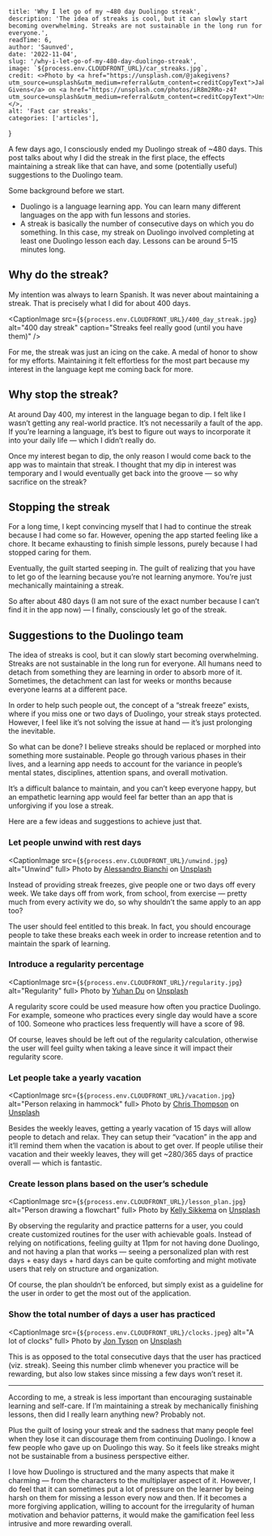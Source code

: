 
    title: 'Why I let go of my ~480 day Duolingo streak',
    description: 'The idea of streaks is cool, but it can slowly start becoming overwhelming. Streaks are not sustainable in the long run for everyone.',
    readTime: 6,
    author: 'Saunved',
    date: '2022-11-04',
    slug: '/why-i-let-go-of-my-480-day-duolingo-streak',
    image: `${process.env.CLOUDFRONT_URL}/car_streaks.jpg`,
    credit: <>Photo by <a href="https://unsplash.com/@jakegivens?utm_source=unsplash&utm_medium=referral&utm_content=creditCopyText">Jake Givens</a> on <a href="https://unsplash.com/photos/iR8m2RRo-z4?utm_source=unsplash&utm_medium=referral&utm_content=creditCopyText">Unsplash</a></>,
    alt: 'Fast car streaks',
    categories: ['articles'],
}


A few days ago, I consciously ended my Duolingo streak of ~480 days. This post talks about why I did the streak in the first place, the effects maintaining a streak like that can have, and some (potentially useful) suggestions to the Duolingo team.

Some background before we start.

- Duolingo is a language learning app. You can learn many different languages on the app with fun lessons and stories.  
- A streak is basically the number of consecutive days on which you do something. In this case, my streak on Duolingo involved completing at least one Duolingo lesson each day. Lessons can be around 5–15 minutes long.

## Why do the streak?
My intention was always to learn Spanish. It was never about maintaining a streak. That is precisely what I did for about 400 days.


<CaptionImage src={`${process.env.CLOUDFRONT_URL}/400_day_streak.jpg`} alt="400 day streak" caption="Streaks feel really good (until you have them)" />

For me, the streak was just an icing on the cake. A medal of honor to show for my efforts. Maintaining it felt effortless for the most part because my interest in the language kept me coming back for more.

## Why stop the streak?

At around Day 400, my interest in the language began to dip. I felt like I wasn’t getting any real-world practice. It’s not necessarily a fault of the app. If you’re learning a language, it’s best to figure out ways to incorporate it into your daily life — which I didn’t really do.

Once my interest began to dip, the only reason I would come back to the app was to maintain that streak. I thought that my dip in interest was temporary and I would eventually get back into the groove — so why sacrifice on the streak?

## Stopping the streak
For a long time, I kept convincing myself that I had to continue the streak because I had come so far. However, opening the app started feeling like a chore. It became exhausting to finish simple lessons, purely because I had stopped caring for them.

Eventually, the guilt started seeping in. The guilt of realizing that you have to let go of the learning because you’re not learning anymore. You’re just mechanically maintaining a streak.

So after about 480 days (I am not sure of the exact number because I can’t find it in the app now) — I finally, consciously let go of the streak.

## Suggestions to the Duolingo team
The idea of streaks is cool, but it can slowly start becoming overwhelming. Streaks are not sustainable in the long run for everyone. All humans need to detach from something they are learning in order to absorb more of it. Sometimes, the detachment can last for weeks or months because everyone learns at a different pace.

In order to help such people out, the concept of a “streak freeze” exists, where if you miss one or two days of Duolingo, your streak stays protected. However, I feel like it’s not solving the issue at hand — it’s just prolonging the inevitable.

So what can be done? I believe streaks should be replaced or morphed into something more sustainable. People go through various phases in their lives, and a learning app needs to account for the variance in people’s mental states, disciplines, attention spans, and overall motivation.

It’s a difficult balance to maintain, and you can’t keep everyone happy, but an empathetic learning app would feel far better than an app that is unforgiving if you lose a streak.

Here are a few ideas and suggestions to achieve just that.

### Let people unwind with rest days

<CaptionImage src={`${process.env.CLOUDFRONT_URL}/unwind.jpg`} alt="Unwind" full>
    Photo by <a href="https://unsplash.com/@ale_s_bianchi?utm_source=unsplash&utm_medium=referral&utm_content=creditCopyText">Alessandro Bianchi</a> on <a href="https://unsplash.com/photos/3kKLU4-UUbU?utm_source=unsplash&utm_medium=referral&utm_content=creditCopyText">Unsplash</a>
</CaptionImage>

Instead of providing streak freezes, give people one or two days off every week. We take days off from work, from school, from exercise — pretty much from every activity we do, so why shouldn’t the same apply to an app too?

The user should feel entitled to this break. In fact, you should encourage people to take these breaks each week in order to increase retention and to maintain the spark of learning.

### Introduce a regularity percentage

<CaptionImage src={`${process.env.CLOUDFRONT_URL}/regularity.jpg`} alt="Regularity" full>
    Photo by <a href="https://unsplash.com/@yuhandu?utm_source=unsplash&utm_medium=referral&utm_content=creditCopyText">Yuhan Du</a> on <a href="https://unsplash.com/photos/Y2W095FOvQw?utm_source=unsplash&utm_medium=referral&utm_content=creditCopyText">Unsplash</a>
</CaptionImage>

A regularity score could be used measure how often you practice Duolingo. For example, someone who practices every single day would have a score of 100. Someone who practices less frequently will have a score of 98.

Of course, leaves should be left out of the regularity calculation, otherwise the user will feel guilty when taking a leave since it will impact their regularity score.

### Let people take a yearly vacation

<CaptionImage src={`${process.env.CLOUDFRONT_URL}/vacation.jpg`} alt="Person relaxing in hammock" full>
    Photo by <a href="https://unsplash.com/@somechrisguy?utm_source=unsplash&utm_medium=referral&utm_content=creditCopyText">Chris Thompson</a> on <a href="https://unsplash.com/photos/mi7W_V4slxg?utm_source=unsplash&utm_medium=referral&utm_content=creditCopyText">Unsplash</a>
</CaptionImage>
  
Besides the weekly leaves, getting a yearly vacation of 15 days will allow people to detach and relax. They can setup their “vacation” in the app and it’ll remind them when the vacation is about to get over. If people utilise their vacation and their weekly leaves, they will get ~280/365 days of practice overall — which is fantastic.  

### Create lesson plans based on the user’s schedule

<CaptionImage src={`${process.env.CLOUDFRONT_URL}/lesson_plan.jpg`} alt="Person drawing a flowchart" full>
    Photo by <a href="https://unsplash.com/@kellysikkema?utm_source=unsplash&utm_medium=referral&utm_content=creditCopyText">Kelly Sikkema</a> on <a href="https://unsplash.com/photos/lFtttcsx5Vk?utm_source=unsplash&utm_medium=referral&utm_content=creditCopyText">Unsplash</a>
</CaptionImage>

By observing the regularity and practice patterns for a user, you could create customized routines for the user with achievable goals. Instead of relying on notifications, feeling guilty at 11pm for not having done Duolingo, and not having a plan that works — seeing a personalized plan with rest days + easy days + hard days can be quite comforting and might motivate users that rely on structure and organization.

Of course, the plan shouldn’t be enforced, but simply exist as a guideline for the user in order to get the most out of the application.

### Show the total number of days a user has practiced

<CaptionImage src={`${process.env.CLOUDFRONT_URL}/clocks.jpeg`} alt="A lot of clocks" full>
    Photo by <a href="https://unsplash.com/@jontyson?utm_source=unsplash&utm_medium=referral&utm_content=creditCopyText">Jon Tyson</a> on <a href="https://unsplash.com/s/photos/time?utm_source=unsplash&utm_medium=referral&utm_content=creditCopyText">Unsplash</a>
</CaptionImage>  

This is as opposed to the total consecutive days that the user has practiced (viz. streak). Seeing this number climb whenever you practice will be rewarding, but also low stakes since missing a few days won’t reset it.

***

According to me, a streak is less important than encouraging sustainable learning and self-care. If I’m maintaining a streak by mechanically finishing lessons, then did I really learn anything new? Probably not.

Plus the guilt of losing your streak and the sadness that many people feel when they lose it can discourage them from continuing Duolingo. I know a few people who gave up on Duolingo this way. So it feels like streaks might not be sustainable from a business perspective either.

I love how Duolingo is structured and the many aspects that make it charming — from the characters to the multiplayer aspect of it. However, I do feel that it can sometimes put a lot of pressure on the learner by being harsh on them for missing a lesson every now and then. If it becomes a more forgiving application, willing to account for the irregularity of human motivation and behavior patterns, it would make the gamification feel less intrusive and more rewarding overall.

